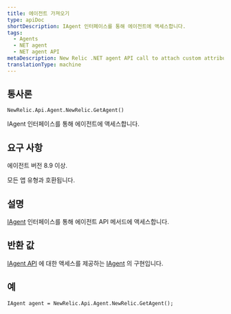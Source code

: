 ```yaml
---
title: 에이전트 가져오기
type: apiDoc
shortDescription: IAgent 인터페이스를 통해 에이전트에 액세스합니다.
tags:
  - Agents
  - NET agent
  - NET agent API
metaDescription: New Relic .NET agent API call to attach custom attributes to your transaction data.
translationType: machine
---
```


## 통사론

```
NewRelic.Api.Agent.NewRelic.GetAgent()
```

IAgent 인터페이스를 통해 에이전트에 액세스합니다.

## 요구 사항

에이전트 버전 8.9 이상.

모든 앱 유형과 호환됩니다.

## 설명

[IAgent](/docs/agents/net-agent/net-agent-api/iagent) 인터페이스를 통해 에이전트 API 메서드에 액세스합니다.

## 반환 값

[IAgent API](/docs/agents/net-agent/net-agent-api/iagent-net-agent-api) 에 대한 액세스를 제공하는 [IAgent](/docs/agents/net-agent/net-agent-api/iagent-net-agent-api) 의 구현입니다.

## 예

```
IAgent agent = NewRelic.Api.Agent.NewRelic.GetAgent();
```